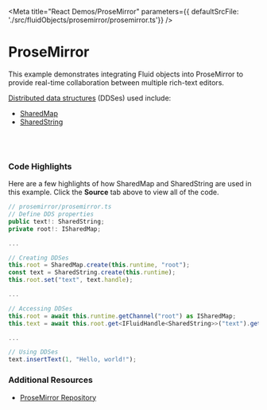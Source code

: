 
<Meta title="React Demos/ProseMirror" parameters={{ defaultSrcFile: './src/fluidObjects/prosemirror/prosemirror.ts'}} />

# ProseMirror

This example demonstrates integrating Fluid objects into ProseMirror to provide real-time collaboration
between multiple rich-text editors.

<a href="https://fluidframework.com/docs/concepts/dds/" target="_blank">Distributed data structures</a> (DDSes) used include:

* <a href="https://fluidframework.com/apis/map/sharedmap/" target="_blank">SharedMap</a>
* <a href="https://fluidframework.com/apis/sequence/sharedstring/" target="_blank">SharedString</a>

<Story name="Demo">
  <FluidLoader factory={fluidExport} title={fluidExport.defaultDataObjectName}></FluidLoader>
</Story>

<br /><br />

### Code Highlights

Here are a few highlights of how SharedMap and SharedString are used in this example. Click the **Source** tab above to 
view all of the code.

```typescript
// prosemirror/prosemirror.ts
// Define DDS properties
public text!: SharedString;
private root!: ISharedMap;

...

// Creating DDSes
this.root = SharedMap.create(this.runtime, "root");
const text = SharedString.create(this.runtime);
this.root.set("text", text.handle);

...

// Accessing DDSes
this.root = await this.runtime.getChannel("root") as ISharedMap;
this.text = await this.root.get<IFluidHandle<SharedString>>("text").get();

...

// Using DDSes
text.insertText(1, "Hello, world!");
```

### Additional Resources

* <a href="https://github.com/microsoft/FluidFramework/tree/main/examples/data-objects/prosemirror" target="_blank">ProseMirror Repository</a>
